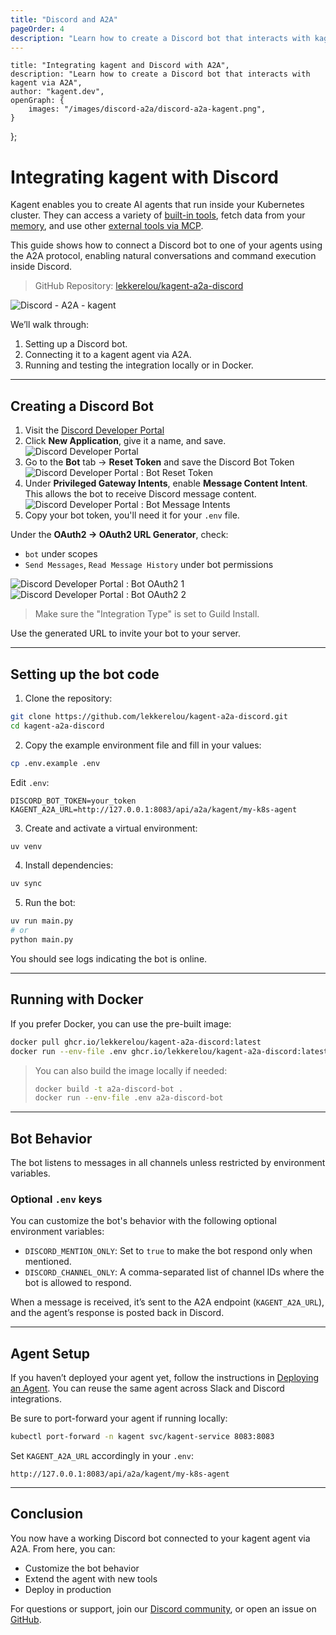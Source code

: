 ```yaml
---
title: "Discord and A2A"
pageOrder: 4
description: "Learn how to create a Discord bot that interacts with kagent via A2A"
---
```


    title: "Integrating kagent and Discord with A2A",
    description: "Learn how to create a Discord bot that interacts with kagent via A2A",
    author: "kagent.dev",
    openGraph: {
        images: "/images/discord-a2a/discord-a2a-kagent.png",
    }
};

# Integrating kagent with Discord

Kagent enables you to create AI agents that run inside your Kubernetes cluster. They can access a variety of [built-in tools](/docs/kagent/concepts/tools), fetch data from your [memory](/docs/kagent/concepts/memory), and use other [external tools via MCP](/docs/kagent/examples/documentation).

This guide shows how to connect a Discord bot to one of your agents using the A2A protocol, enabling natural conversations and command execution inside Discord.

> GitHub Repository: [lekkerelou/kagent-a2a-discord](https://github.com/lekkerelou/kagent-a2a-discord)

![Discord - A2A - kagent](/images/discord-a2a/discord-a2a-kagent.png)

We’ll walk through:

1. Setting up a Discord bot.
2. Connecting it to a kagent agent via A2A.
3. Running and testing the integration locally or in Docker.

---

## Creating a Discord Bot

1. Visit the [Discord Developer Portal](https://discord.com/developers/applications)
2. Click **New Application**, give it a name, and save.
![Discord Developer Portal](/images/discord-a2a/discord-portal.png)
3. Go to the **Bot** tab → **Reset Token** and save the Discord Bot Token
![Discord Developer Portal : Bot Reset Token](/images/discord-a2a/discord-token.png)
4. Under **Privileged Gateway Intents**, enable **Message Content Intent**. This allows the bot to receive Discord message content.
![Discord Developer Portal : Bot Message Intents](/images/discord-a2a/discord-intents.png)
5. Copy your bot token, you'll need it for your `.env` file.

Under the **OAuth2 → OAuth2 URL Generator**, check:
- `bot` under scopes
- `Send Messages`, `Read Message History` under bot permissions

![Discord Developer Portal : Bot OAuth2 1](/images/discord-a2a/discord-oauth2-1.png)
![Discord Developer Portal : Bot OAuth2 2](/images/discord-a2a/discord-oauth2-2.png)

> Make sure the "Integration Type" is set to Guild Install.

Use the generated URL to invite your bot to your server.

---

## Setting up the bot code

1. Clone the repository:

```bash
git clone https://github.com/lekkerelou/kagent-a2a-discord.git
cd kagent-a2a-discord
```

2. Copy the example environment file and fill in your values:

```bash
cp .env.example .env
```

Edit `.env`:

```dotenv
DISCORD_BOT_TOKEN=your_token
KAGENT_A2A_URL=http://127.0.0.1:8083/api/a2a/kagent/my-k8s-agent
```

3. Create and activate a virtual environment:

```bash
uv venv
```

4. Install dependencies:

```bash
uv sync
```

5. Run the bot:

```bash
uv run main.py
# or
python main.py
```

You should see logs indicating the bot is online.

---

## Running with Docker

If you prefer Docker, you can use the pre-built image:

```bash
docker pull ghcr.io/lekkerelou/kagent-a2a-discord:latest
docker run --env-file .env ghcr.io/lekkerelou/kagent-a2a-discord:latest
```

> You can also build the image locally if needed:
>
> ```bash
> docker build -t a2a-discord-bot .
> docker run --env-file .env a2a-discord-bot
> ```



---

## Bot Behavior

The bot listens to messages in all channels unless restricted by environment variables.

### Optional `.env` keys

You can customize the bot's behavior with the following optional environment variables:

- `DISCORD_MENTION_ONLY`: Set to `true` to make the bot respond only when mentioned.
- `DISCORD_CHANNEL_ONLY`: A comma-separated list of channel IDs where the bot is allowed to respond.

When a message is received, it’s sent to the A2A endpoint (`KAGENT_A2A_URL`), and the agent’s response is posted back in Discord.

---

## Agent Setup

If you haven’t deployed your agent yet, follow the instructions in [Deploying an Agent](/docs/kagent/examples/slack-a2a#deploying-an-agent). You can reuse the same agent across Slack and Discord integrations.

Be sure to port-forward your agent if running locally:

```bash
kubectl port-forward -n kagent svc/kagent-service 8083:8083
```

Set `KAGENT_A2A_URL` accordingly in your `.env`:

```
http://127.0.0.1:8083/api/a2a/kagent/my-k8s-agent
```

---

## Conclusion

You now have a working Discord bot connected to your kagent agent via A2A. From here, you can:

- Customize the bot behavior
- Extend the agent with new tools
- Deploy in production

For questions or support, join our [Discord community](https://discord.gg/Fu3k65f2k3),
or open an issue on [GitHub](https://github.com/lekkerelou/kagent-a2a-discord/issues).
